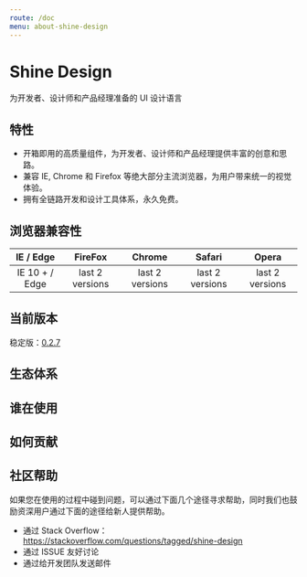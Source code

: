 ```yaml
---
route: /doc
menu: about-shine-design
---
```


# Shine Design
为开发者、设计师和产品经理准备的 UI 设计语言

## 特性

* 开箱即用的高质量组件，为开发者、设计师和产品经理提供丰富的创意和思路。
* 兼容 IE, Chrome 和 Firefox 等绝大部分主流浏览器，为用户带来统一的视觉体验。
* 拥有全链路开发和设计工具体系，永久免费。

## 浏览器兼容性

|     IE / Edge     | FireFox |     Chrome     | Safari |     Opera     |
| :------------: | :----: | :------------: | :----: | :------------: |
|    IE 10 + / Edge     |   last 2 versions	   |    last 2 versions	     |   last 2 versions	   |    last 2 versions	     |

## 当前版本

稳定版：[0.2.7](https://www.npmjs.com/package/shined)

## 生态体系

## 谁在使用

## 如何贡献

## 社区帮助

如果您在使用的过程中碰到问题，可以通过下面几个途径寻求帮助，同时我们也鼓励资深用户通过下面的途径给新人提供帮助。

* 通过 Stack Overflow：https://stackoverflow.com/questions/tagged/shine-design
* 通过 ISSUE 友好讨论
* 通过给开发团队发送邮件
